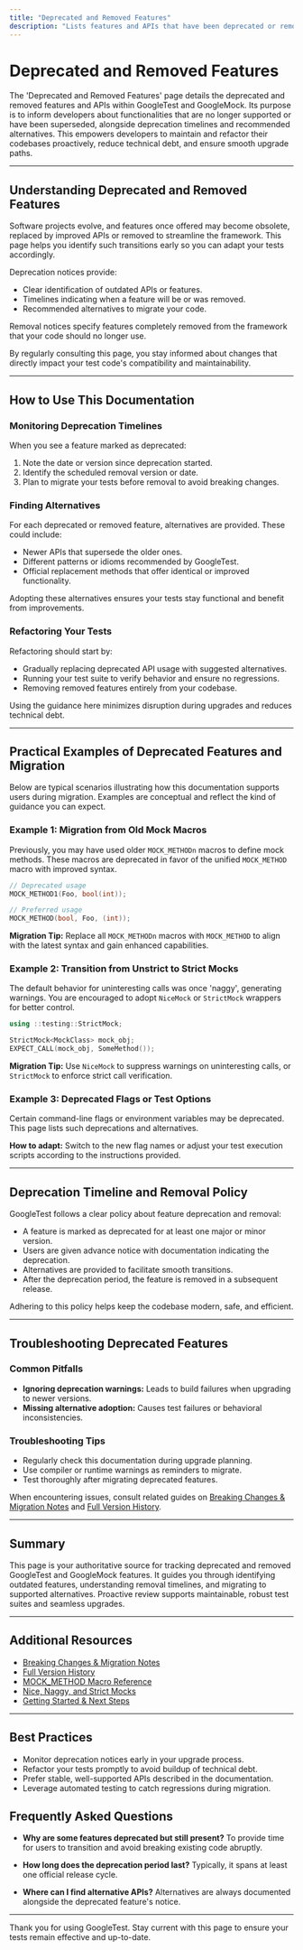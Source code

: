 ```yaml
---
title: "Deprecated and Removed Features"
description: "Lists features and APIs that have been deprecated or removed, including deprecation timelines and alternatives. This empowers developers to refactor codebases proactively, reducing technical debt and easing upgrade paths."
---
```


# Deprecated and Removed Features

The 'Deprecated and Removed Features' page details the deprecated and removed features and APIs within GoogleTest and GoogleMock. Its purpose is to inform developers about functionalities that are no longer supported or have been superseded, alongside deprecation timelines and recommended alternatives. This empowers developers to maintain and refactor their codebases proactively, reduce technical debt, and ensure smooth upgrade paths.

---

## Understanding Deprecated and Removed Features

Software projects evolve, and features once offered may become obsolete, replaced by improved APIs or removed to streamline the framework. This page helps you identify such transitions early so you can adapt your tests accordingly.

Deprecation notices provide:

- Clear identification of outdated APIs or features.
- Timelines indicating when a feature will be or was removed.
- Recommended alternatives to migrate your code.

Removal notices specify features completely removed from the framework that your code should no longer use.

By regularly consulting this page, you stay informed about changes that directly impact your test code's compatibility and maintainability.

---

## How to Use This Documentation

### Monitoring Deprecation Timelines

When you see a feature marked as deprecated:

1. Note the date or version since deprecation started.
2. Identify the scheduled removal version or date.
3. Plan to migrate your tests before removal to avoid breaking changes.

### Finding Alternatives

For each deprecated or removed feature, alternatives are provided. These could include:

- Newer APIs that supersede the older ones.
- Different patterns or idioms recommended by GoogleTest.
- Official replacement methods that offer identical or improved functionality.

Adopting these alternatives ensures your tests stay functional and benefit from improvements.

### Refactoring Your Tests

Refactoring should start by:

- Gradually replacing deprecated API usage with suggested alternatives.
- Running your test suite to verify behavior and ensure no regressions.
- Removing removed features entirely from your codebase.

Using the guidance here minimizes disruption during upgrades and reduces technical debt.

---

## Practical Examples of Deprecated Features and Migration

Below are typical scenarios illustrating how this documentation supports users during migration. Examples are conceptual and reflect the kind of guidance you can expect.

### Example 1: Migration from Old Mock Macros

Previously, you may have used older `MOCK_METHODn` macros to define mock methods. These macros are deprecated in favor of the unified `MOCK_METHOD` macro with improved syntax.

```cpp
// Deprecated usage
MOCK_METHOD1(Foo, bool(int));

// Preferred usage
MOCK_METHOD(bool, Foo, (int));
```

**Migration Tip:** Replace all `MOCK_METHODn` macros with `MOCK_METHOD` to align with the latest syntax and gain enhanced capabilities.

### Example 2: Transition from Unstrict to Strict Mocks

The default behavior for uninteresting calls was once 'naggy', generating warnings. You are encouraged to adopt `NiceMock` or `StrictMock` wrappers for better control.

```cpp
using ::testing::StrictMock;

StrictMock<MockClass> mock_obj;
EXPECT_CALL(mock_obj, SomeMethod());
```

**Migration Tip:** Use `NiceMock` to suppress warnings on uninteresting calls, or `StrictMock` to enforce strict call verification.

### Example 3: Deprecated Flags or Test Options

Certain command-line flags or environment variables may be deprecated. This page lists such deprecations and alternatives.

**How to adapt:** Switch to the new flag names or adjust your test execution scripts according to the instructions provided.

---

## Deprecation Timeline and Removal Policy

GoogleTest follows a clear policy about feature deprecation and removal:

- A feature is marked as deprecated for at least one major or minor version.
- Users are given advance notice with documentation indicating the deprecation.
- Alternatives are provided to facilitate smooth transitions.
- After the deprecation period, the feature is removed in a subsequent release.

Adhering to this policy helps keep the codebase modern, safe, and efficient.

---

## Troubleshooting Deprecated Features

### Common Pitfalls

- **Ignoring deprecation warnings:** Leads to build failures when upgrading to newer versions.
- **Missing alternative adoption:** Causes test failures or behavioral inconsistencies.

### Troubleshooting Tips

- Regularly check this documentation during upgrade planning.
- Use compiler or runtime warnings as reminders to migrate.
- Test thoroughly after migrating deprecated features.

When encountering issues, consult related guides on [Breaking Changes & Migration Notes](/changelog/upgrade-guidance/breaking-changes) and [Full Version History](/changelog/version-history/full-version-history).

---

## Summary

This page is your authoritative source for tracking deprecated and removed GoogleTest and GoogleMock features. It guides you through identifying outdated features, understanding removal timelines, and migrating to supported alternatives. Proactive review supports maintainable, robust test suites and seamless upgrades.

---

## Additional Resources

- [Breaking Changes & Migration Notes](/changelog/upgrade-guidance/breaking-changes)
- [Full Version History](/changelog/version-history/full-version-history)
- [MOCK_METHOD Macro Reference](api-reference/gmock-mocking-api/mock-object-definition)
- [Nice, Naggy, and Strict Mocks](api-reference/gmock-mocking-api/nice-strict-mocks)
- [Getting Started & Next Steps](/overview/integration-getting-started/getting-started-next-steps)

---

## Best Practices

- Monitor deprecation notices early in your upgrade process.
- Refactor your tests promptly to avoid buildup of technical debt.
- Prefer stable, well-supported APIs described in the documentation.
- Leverage automated testing to catch regressions during migration.

## Frequently Asked Questions

- **Why are some features deprecated but still present?**
  To provide time for users to transition and avoid breaking existing code abruptly.

- **How long does the deprecation period last?**
  Typically, it spans at least one official release cycle.

- **Where can I find alternative APIs?**
  Alternatives are always documented alongside the deprecated feature's notice.

---

Thank you for using GoogleTest. Stay current with this page to ensure your tests remain effective and up-to-date.
